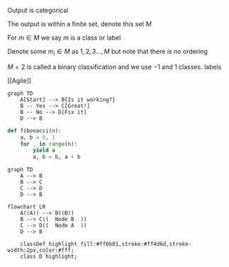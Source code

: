Output is categorical

The output is within a finite set, denote this set $M$

For $m \in M$ we say $m$ is a class or label

Denote some $m_i \in M$ as $1, 2, 3 ..., M$ but note that there *is no* ordering

$M = 2$ is called a binary classification and we use $-1$ and $1$ classes. labels

[[Agile]]
```mermaid
graph TD
    A[Start] --> B{Is it working?}
    B -- Yes --> C[Great!]
    B -- No --> D[Fix it]
    D --> B
```

```python
def fibonacci(n):
    a, b = 0, 1
    for _ in range(n):
        yield a
        a, b = b, a + b
```

```mermaid
graph TD
    A --> B
    B --> C
    C --> D
    D --> B
```

```mermaid
flowchart LR
    A((A)) --> B((B))
    B --> C((  Node B  ))
    C --> D((  Node A  ))
    D --> B  

    classDef highlight fill:#ff6b81,stroke:#ff4d6d,stroke-width:2px,color:#fff;
    class D highlight;
 
```






